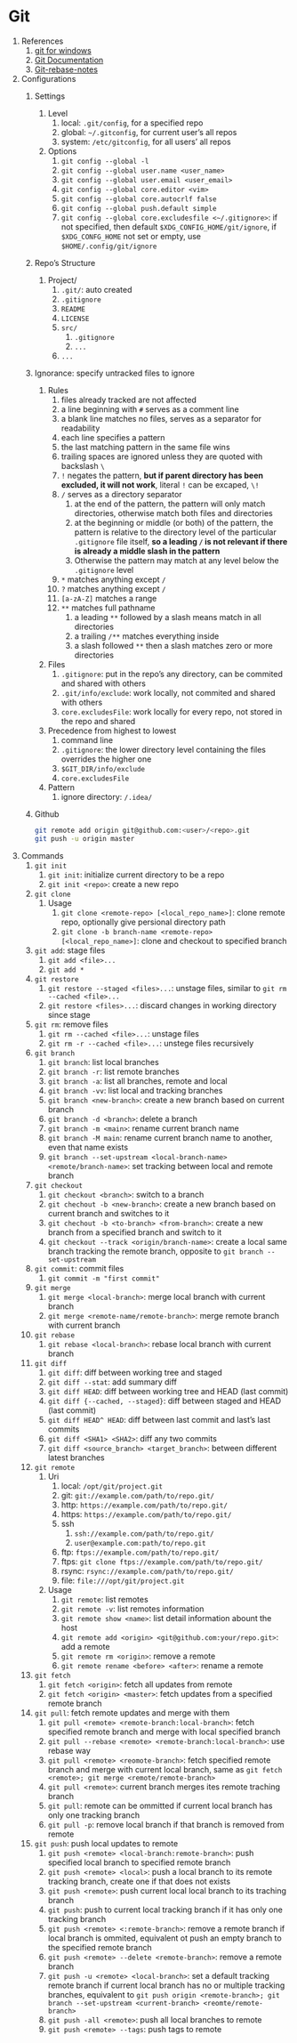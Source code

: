 # Git

1. References
    1. [git for windows](https://git-scm.com/download/win)
    2. [Git Documentation](https://git-scm.com/doc)
    3. [Git-rebase-notes](https://blog.yorkxin.org/posts/git-rebase.html)
2. Configurations
    1. Settings
        1. Level
            1. local: `.git/config`, for a specified repo
            2. global: `~/.gitconfig`, for current user's all repos
            3. system: `/etc/gitconfig`, for all users' all repos
        2. Options
            1. `git config --global -l`
            2. `git config --global user.name <user_name>`
            3. `git config --global user.email <user_email>`
            4. `git config --global core.editor <vim>`
            5. `git config --global core.autocrlf false`
            6. `git config --global push.default simple`
            7. `git config --global core.excludesfile <~/.gitignore>`: if not specified, then default `$XDG_CONFIG_HOME/git/ignore`, if `$XDG_CONFG_HOME` not set or empty, use `$HOME/.config/git/ignore`
    2. Repo's Structure
        1. Project/
            1. `.git/`: auto created
            2. `.gitignore`
            3. `README`
            4. `LICENSE`
            5. `src/`
                1. `.gitignore`
                2. `...`
            6. `...`
    3. Ignorance: specify untracked files to ignore
        1. Rules
            1. files already tracked are not affected
            2. a line beginning with `#` serves as a comment line
            3. a blank line matches no files, serves as a separator for readability
            4. each line specifies a pattern
            5. the last matching pattern in the same file wins
            6. trailing spaces are ignored unless they are quoted with backslash `\ `
            7. `!` negates the pattern, **but if parent directory has been excluded, it will not work**, literal `!` can be excaped, `\!`
            8. `/` serves as a directory separator
                1. at the end of the pattern, the pattern will only match directories, otherwise match both files and directories
                2. at the beginning or middle (or both) of the pattern, the pattern is relative to the directory level of the particular `.gitignore` file itself, **so a leading `/` is not relevant if there is already a middle slash in the pattern**
                3. Otherwise the pattern may match at any level below the `.gitignore` level
            9. `*` matches anything except `/`
            10. `?` matches anything except `/`
            11. `[a-zA-Z]` matches a range
            12. `**` matches full pathname
                1. a leading `**` followed by a slash means match in all directories
                2. a trailing `/**` matches everything inside
                3. a slash followed `**` then a slash matches zero or more directories
        2. Files
            1. `.gitignore`: put in the repo's any directory, can be commited and shared with others
            2. `.git/info/exclude`: work locally, not commited and shared with others
            3. `core.excludesFile`: work locally for every repo, not stored in the repo and shared
        3. Precedence from highest to lowest
            1. command line
            2. `.gitignore`: the lower directory level containing the files overrides the higher one
            3. `$GIT_DIR/info/exclude`
            4. `core.excludesFile`
        4. Pattern
            1. ignore directory: `/.idea/`
    4. Github

        ```sh
        git remote add origin git@github.com:<user>/<repo>.git
        git push -u origin master
        ```
3. Commands
    1. `git init`
        1. `git init`: initialize current directory to be a repo
        2. `git init <repo>`: create a new repo
    2. `git clone`
        1. Usage
            1. `git clone <remote-repo> [<local_repo_name>]`: clone remote repo, optionally give persional directory path
            2. `git clone -b branch-name <remote-repo> [<local_repo_name>]`: clone and checkout to specified branch
    3. `git add`: stage files
        1. `git add <file>...`
        2. `git add *`
    4. `git restore`
        1. `git restore --staged <files>...`: unstage files, similar to `git rm --cached <file>...`
        2. `git restore <files>...`: discard changes in working directory since stage
    5. `git rm`: remove files
        1. `git rm --cached <file>...`: unstage files
        2. `git rm -r --cached <file>...`: unstege files recursively
    6. `git branch`
        1. `git branch`: list local branches 
        2. `git branch -r`: list remote branches 
        3. `git branch -a`: list all branches, remote and local 
        4. `git branch -vv`: list local and tracking branches 
        5. `git branch <new-branch>`: create a new branch based on current branch 
        6. `git branch -d <branch>`: delete a branch
        7. `git branch -m <main>`: rename current branch name
        8. `git branch -M main`: rename current branch name to another, even that name exists
        9. `git branch --set-upstream <local-branch-name> <remote/branch-name>`: set tracking between local and remote branch 
    7. `git checkout`
        1. `git checkout <branch>`: switch to a branch 
        2. `git chechout -b <new-branch>`: create a new branch based on current branch and switches to it
        3. `git chechout -b <to-branch> <from-branch>`: create a new branch from a specified branch and switch to it
        4. `git checkout --track <origin/branch-name>`: create a local same branch tracking the remote branch, opposite to `git branch --set-upstream`
    8. `git commit`: commit files
        1. `git commit -m "first commit"`
    9. `git merge`
        1. `git merge <local-branch>`: merge local branch with current branch
        2. `git merge <remote-name/remote-branch>`: merge remote branch with current branch
    10. `git rebase`
        1. `git rebase <local-branch>`: rebase local branch with current branch
    11. `git diff`
        1. `git diff`: diff between working tree and staged
        2. `git diff --stat`: add summary diff
        3. `git diff HEAD`: diff between working tree and HEAD (last commit)
        4. `git diff {--cached, --staged}`: diff between staged and HEAD (last commit)
        5. `git diff HEAD^ HEAD`: diff between last commit and last's last commits
        6. `git diff <SHA1> <SHA2>`: diff any two commits
        7. `git diff <source_branch> <target_branch>`: between different latest branches
    12. `git remote`
        1. Uri
            1. local: `/opt/git/project.git`
            2. git: `git://example.com/path/to/repo.git/`
            3. http: `https://example.com/path/to/repo.git/`
            4. https: `https://example.com/path/to/repo.git/`
            5. ssh
                1. `ssh://example.com/path/to/repo.git/`
                2. `user@example.com:path/to/repo.git`
            6. ftp: `ftps://example.com/path/to/repo.git/`
            7. ftps: `git clone ftps://example.com/path/to/repo.git/`
            8. rsync: `rsync://example.com/path/to/repo.git/`
            9. file: `file:///opt/git/project.git`
        2. Usage
            1. `git remote`: list remotes
            2. `git remote -v`: list remotes information 
            3. `git remote show <name>`: list detail information abount the host
            4. `git remote add <origin> <git@github.com:your/repo.git>`: add a remote 
            5. `git remote rm <origin>`: remove a remote 
            6. `git remote rename <before> <after>`: rename a remote 
    13. `git fetch`
        1. `git fetch <origin>`: fetch all updates from remote
        2. `git fetch <origin> <master>`: fetch updates from a specified remote branch
    14. `git pull`: fetch remote updates and merge with them
        1. `git pull <remote> <remote-branch:local-branch>`: fetch specified remote branch and merge with local specified branch
        2. `git pull --rebase <remote> <remote-branch:local-branch>`: use rebase way
        3. `git pull <remote> <reomote-branch>`: fetch specified remote branch and merge with current local branch, same as `git fetch <remote>; git merge <remote/remote-branch>`
        4. `git pull <remote>`: current branch merges ites remote traching branch
        5. `git pull`: remote can be ommitted if current local branch has only one tracking branch
        6. `git pull -p`: remove local branch if that branch is removed from remote
    15. `git push`: push local updates to remote
        1. `git push <remote> <local-branch:remote-branch>`: push specified local branch to specified remote branch
        2. `git push <remote> <local>`: push a local branch to its remote tracking branch, create one if that does not exists
        3. `git push <remote>`: push current local local branch to its traching branch
        4. `git push`: push to current local tracking branch if it has only one tracking branch
        5. `git push <remote> <:remote-branch>`: remove a remote branch if local branch is ommited, equivalent ot push an empty branch to the specified remote branch
        6. `git push <remote> --delete <remote-branch>`: remove a remote branch
        7. `git push -u <remote> <local-branch>`: set a default tracking remote branch if current local branch has no or multiple tracking branches, equivalent to `git push origin <remote-branch>; git branch --set-upstream <current-branch> <reomte/remote-branch>`
        8. `git push -all <remote>`: push all local branches to remote
        9. `git push <remote> --tags`: push tags to remote
